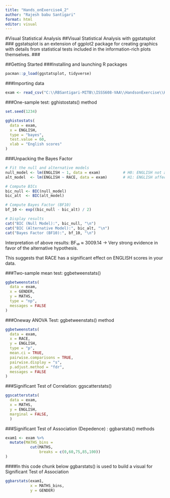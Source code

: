 ```yaml
---
title: "Hands_onExercise4_2"
author: "Rajesh babu Santigari"
format: html
editor: visual
---
```

#Visual Statistical Analysis
##Visual Statistical Analysis with ggstatsplot
###  ggstatsplot  is an extension of ggplot2 package for creating graphics with details from statistical tests included in the information-rich plots themselves. ###

##Getting Started
###Installing and launching R packages
```r
pacman::p_load(ggstatsplot, tidyverse)
```

###Importing data

```r
exam <- read_csv("C:\\RBSantigari-MITB\\ISSS608-VAA\\HandsonExercise\\Hands_onExercise4(2)\\data\\Exam_data.csv")
```

###One-sample test: gghistostats() method

```r
set.seed(1234)

gghistostats(
  data = exam,
  x = ENGLISH,
  type = "bayes",
  test.value = 60,
  xlab = "English scores"
)
```

###Unpacking the Bayes Factor

```r

# Fit the null and alternative models
null_model <- lm(ENGLISH ~ 1, data = exam)          # H0: ENGLISH not affected by RACE
alt_model  <- lm(ENGLISH ~ RACE, data = exam)       # H1: ENGLISH affected by RACE

# Compute BICs
bic_null <- BIC(null_model)
bic_alt  <- BIC(alt_model)

# Compute Bayes Factor (BF10)
bf_10 <- exp((bic_null - bic_alt) / 2)

# Display results
cat("BIC (Null Model):", bic_null, "\n")
cat("BIC (Alternative Model):", bic_alt, "\n")
cat("Bayes Factor (BF10):", bf_10, "\n")

```
Interpretation of above results:
BF₁₀ ≈ 3009.14 → Very strong evidence in favor of the alternative hypothesis.

This suggests that RACE has a significant effect on ENGLISH scores in your data.

###Two-sample mean test: ggbetweenstats()

```r
ggbetweenstats(
  data = exam,
  x = GENDER, 
  y = MATHS,
  type = "np",
  messages = FALSE
)
```

###Oneway ANOVA Test: ggbetweenstats() method

```r
ggbetweenstats(
  data = exam,
  x = RACE, 
  y = ENGLISH,
  type = "p",
  mean.ci = TRUE, 
  pairwise.comparisons = TRUE, 
  pairwise.display = "s",
  p.adjust.method = "fdr",
  messages = FALSE
)
```

###Significant Test of Correlation: ggscatterstats()

```r
ggscatterstats(
  data = exam,
  x = MATHS,
  y = ENGLISH,
  marginal = FALSE,
  )
```

###Significant Test of Association (Depedence) : ggbarstats() methods

```r
exam1 <- exam %>% 
  mutate(MATHS_bins = 
           cut(MATHS, 
               breaks = c(0,60,75,85,100))
)
```

####In this code chunk below ggbarstats() is used to build a visual for Significant Test of Association

```r
ggbarstats(exam1, 
           x = MATHS_bins, 
           y = GENDER)
```


